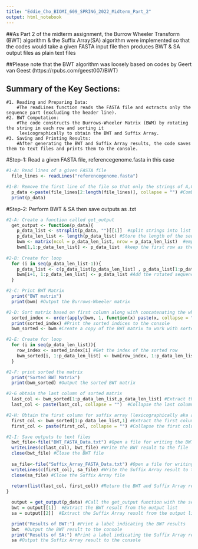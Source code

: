 ---
title: "Eddie_Cho_BIOMI_609_SPRING_2022_Midterm_Part_2"
output: html_notebook
---
##As Part 2 of the midterm assignment, the Burrow Wheeler Transform (BWT) algorithm & the Suffix Array(SA) algorithm were implemented so that the codes would take a given FASTA input file then produces BWT & SA output files as plain text files

##Please note that the BWT algorithm was loosely based on codes by Geert van Geest (https://rpubs.com/geest007/BWT)


## Summary of the Key Sections:
    #1. Reading and Preparing Data:
        #The readLines function reads the FASTA file and extracts only the sequence part (excluding the header line).
    #2. BWT Computation:
        #The code constructs the Burrows-Wheeler Matrix (BWM) by rotating the string in each row and sorting it
         lexicographically to obtain the BWT and Suffix Array.
    #3. Saving and Printing Results:
        #After generating the BWT and Suffix Array results, the code saves them to text files and prints them to the console.

#Step-1: Read a given FASTA file, referencegenome.fasta in this case
```{r}
#1-A: Read lines of a given FASTA file
  file_lines <- readLines("referencegenome.fasta")

#1-B: Remove the first line of the file so that only the strings of A,C,G,T sequences are read
  p_data <-paste(file_lines[2:length(file_lines)], collapse = "") #Combine all sequence lines into one continuous string
  print(p_data)
```

#Step-2: Perform BWT & SA then save outputs as .txt
```{r}
#2-A: Create a function called get_output
  get_output <- function(p_data){
    p_data_list <- strsplit(p_data, "")[[1]]  #split strings into list
    p_data_len_list <- length(p_data_list) #Store the length of the sequence data (number of characters)
    bwm <- matrix(ncol = p_data_len_list, nrow = p_data_len_list)  #empty matrix to store the Burrows-Wheeler matrix
    bwm[1,1:p_data_len_list] <- p_data_list  #keep the first row as the same
  
#2-B: Create for loop
  for (i in seq(p_data_len_list-1)){
    p_data_list <- c(p_data_list[p_data_len_list] , p_data_list[1:p_data_len_list-1]) #Perform the rotation
    bwm[i+1, 1:p_data_len_list] <- p_data_list #Add the rotated sequence as the next row in the BWT matrix
  }

#2-C: Print BWT Matrix
  print("BWT matrix")
  print(bwm) #Output the Burrows-Wheeler matrix

#2-D: Sort matrix based on first column along with concatenating the whole rows in the first column
  sorted_index <- order(apply(bwm, 1, function(x) paste(x, collapse = ""))) #Sort by lexicographical order of rows
  print(sorted_index) #Print the sorted indices to the console
  bwm_sorted <- bwm #Create a copy of the BWT matrix to work with sorted rows

#2-E: Create for loop 
  for (i in seq(p_data_len_list)){
    row_index <- sorted_index[i] #Get the index of the sorted row
    bwm_sorted[i, 1:p_data_len_list] <- bwm[row_index, 1:p_data_len_list] #Reorder rows according to sorted indices
  }

#2-F: print sorted the matrix
  print("Sorted BWT Matrix")
  print(bwm_sorted) #Output the sorted BWT matrix

#2-G obtain the last column of sorted matrix
  last_col <- bwm_sorted[1:p_data_len_list,p_data_len_list] #Extract the last column of the matrix (which is the BWT result)
  last_col <- paste(last_col, collapse = "")  #Collapse the last column into a single string

#2-H: Obtain the first column for suffix array (lexicographically aka alphabetically sorted)
  first_col <- bwm_sorted[1:p_data_len_list,1] #Extract the first column (which is the Suffix Array result)
  first_col <- paste(first_col, collapse = "") #Collapse the first column into a single string

#2-I: Save outputs to text files
  bwt_file<-file("BWT_FASTA_Data.txt") #Open a file for writing the BWT result
  writeLines(c(last_col), bwt_file) #Write the BWT result to the file
  close(bwt_file) #Close the BWT file
  
  sa_file<-file("Suffix_Array_FASTA_Data.txt") #Open a file for writing the Suffix Array result
  writeLines(c(first_col), sa_file) #Write the Suffix Array result to the file
  close(sa_file) #Close the Suffix Array file
  
  return(list(last_col, first_col)) #Return the BWT and Suffix Array results as a list
}

  output = get_output(p_data) #Call the get_output function with the sequence data
  bwt = output[[1]]  #Extract the BWT result from the output list
  sa = output[[2]]  #Extract the Suffix Array result from the output list

  print("Results of BWT:") #Print a label indicating the BWT results
  bwt  #Output the BWT result to the console
  print("Results of SA:") #Print a label indicating the Suffix Array results
  sa #Output the Suffix Array result to the console
```

